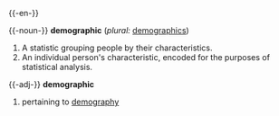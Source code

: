 {{-en-}}

{{-noun-}}
'''demographic'''  (''plural:'' [[demographics]])
#A statistic grouping people by their characteristics.
#An individual person's characteristic, encoded for the purposes of statistical analysis.

{{-adj-}}
'''demographic'''
#pertaining to [[demography]]